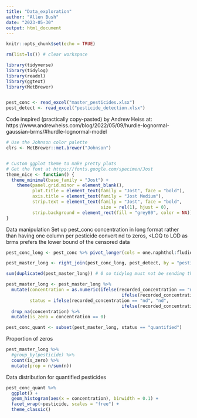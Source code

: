 ```yaml
---
title: "Data_exploration"
author: "Allen Bush"
date: "2023-05-30"
output: html_document
---
```


```r
knitr::opts_chunk$set(echo = TRUE)

rm(list=ls()) # clear workspace

library(tidyverse)
library(tidylog)
library(readxl)
library(ggtext)
library(MetBrewer)


pest_conc <- read_excel("master_pesticides.xlsx")
pest_detect <- read_excel("pesticide_detection.xlsx")


```
Code inspired (practically copy-pasted) by Andrew Heiss at: https://www.andrewheiss.com/blog/2022/05/09/hurdle-lognormal-gaussian-brms/#hurdle-lognormal-model

```r
# Use the Johnson color palette
clrs <- MetBrewer::met.brewer("Johnson")


# Custom ggplot theme to make pretty plots
# Get the font at https://fonts.google.com/specimen/Jost
theme_nice <- function() {
  theme_minimal(base_family = "Jost") +
    theme(panel.grid.minor = element_blank(),
          plot.title = element_text(family = "Jost", face = "bold"),
          axis.title = element_text(family = "Jost Medium"),
          strip.text = element_text(family = "Jost", face = "bold",
                                    size = rel(1), hjust = 0),
          strip.background = element_rect(fill = "grey80", color = NA))
}
```


Data manipulation
Set up pest_conc concentration in long format rather than having one column per pesticide
convert nd to zeros, <LOQ to LOD as brms prefers the lower bound of the censored data
```r
pest_conc_long <- pest_conc %>% pivot_longer(cols = one.naphthol:fludioxonil, names_to = "pesticide", values_to = "recorded_concentration")

pest_master_long <- right_join(pest_conc_long, pest_detect, by = "pesticide") # tidylog says there are duplicates - identify these

sum(duplicated(pest_master_long)) # 0 so tidylog must not be sending the message I thought it was

pest_master_long <- pest_master_long %>%
  mutate(concentration = as.numeric(ifelse(recorded_concentration == "nd", 0, 
                                            ifelse(recorded_concentration == "<LOQ", LOD, recorded_concentration))), # NAs introduced by coercion -> from samples in 2013 where recorded_concentration == NA just remove for now
         status = ifelse(recorded_concentration == "nd", "nd", 
                                            ifelse(recorded_concentration == "<LOQ", "<LOQ", "quantified"))) %>%
  drop_na(concentration) %>%
  mutate(is_zero = concentration == 0)

pest_conc_quant <- subset(pest_master_long, status == "quantified")
```


Proportion of zeros
```r
pest_master_long %>%
  #group_by(pesticide) %>%
  count(is_zero) %>%
  mutate(prop = n/sum(n))
```



Data distribution for quantified pesticides
```r
pest_conc_quant %>%
  ggplot() +
  geom_histogram(aes(x = concentration), binwidth = 0.1) +
  facet_wrap(~pesticide, scales = "free") +
  theme_classic()
```

